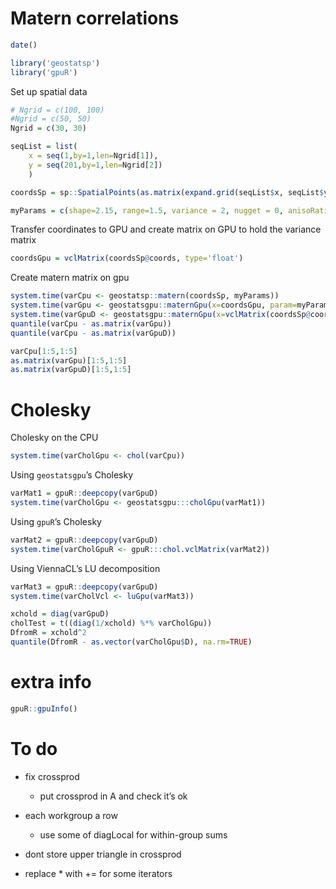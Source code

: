 <!--
%\VignetteEngine{knitr::knitr}
%\VignetteIndexEntry{Matern correlations}
-->


# Matern correlations

```r
date()
```


```r
library('geostatsp')
library('gpuR')
```


Set up spatial data

```r
# Ngrid = c(100, 100)
#Ngrid = c(50, 50)
Ngrid = c(30, 30)

seqList = list( 
    x = seq(1,by=1,len=Ngrid[1]), 
    y = seq(201,by=1,len=Ngrid[2])
    )

coordsSp = sp::SpatialPoints(as.matrix(expand.grid(seqList$x, seqList$y)))

myParams = c(shape=2.15, range=1.5, variance = 2, nugget = 0, anisoRatio = 10, anisoAngleRadians = pi/7)
```

Transfer coordinates to GPU and create matrix on GPU to hold the variance matrix
```r
coordsGpu = vclMatrix(coordsSp@coords, type='float')
```

Create matern matrix on gpu
```r
system.time(varCpu <- geostatsp::matern(coordsSp, myParams))
system.time(varGpu <- geostatsgpu::maternGpu(x=coordsGpu, param=myParams))
system.time(varGpuD <- geostatsgpu::maternGpu(x=vclMatrix(coordsSp@coords, type='double'), param=myParams))
quantile(varCpu - as.matrix(varGpu))
quantile(varCpu - as.matrix(varGpuD))
```

```r
varCpu[1:5,1:5]
as.matrix(varGpu)[1:5,1:5]
as.matrix(varGpuD)[1:5,1:5]
```

# Cholesky


Cholesky on the CPU
```r
system.time(varCholGpu <- chol(varCpu))
```

Using `geostatsgpu`'s Cholesky
```r
varMat1 = gpuR::deepcopy(varGpuD)
system.time(varCholGpu <- geostatsgpu:::cholGpu(varMat1))
```

Using `gpuR`'s Cholesky
```r
varMat2 = gpuR::deepcopy(varGpuD)
system.time(varCholGpuR <- gpuR:::chol.vclMatrix(varMat2))
```

Using ViennaCL's LU decomposition
```r
varMat3 = gpuR::deepcopy(varGpuD)
system.time(varCholVcl <- luGpu(varMat3))
```

```r
xchold = diag(varGpuD)
cholTest = t((diag(1/xchold) %*% varCholGpu))
DfromR = xchold^2
quantile(DfromR - as.vector(varCholGpu$D), na.rm=TRUE)
```



# extra info

```r
gpuR::gpuInfo()
```




# To do

- fix crossprod

    - put crossprod in A and check it's ok
- each workgroup a row

    - use some of diagLocal for within-group sums
- dont store upper triangle in crossprod
- replace * with += for some iterators

